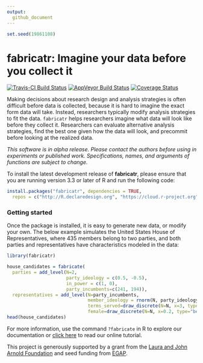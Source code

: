 ```yaml
---
output:
  github_document
---
```


<!-- README.md is generated from README.Rmd. Please edit that file -->

```r
set.seed(19861108)
```

# fabricatr: Imagine your data before you collect it

[![Travis-CI Build Status](https://travis-ci.org/DeclareDesign/fabricatr.svg?branch=master)](https://travis-ci.org/DeclareDesign/fabricatr)
[![AppVeyor Build Status](https://ci.appveyor.com/api/projects/status/github/DeclareDesign/fabricatr?branch=master&svg=true)](https://ci.appveyor.com/project/DeclareDesign/fabricatr)
[![Coverage Status](https://coveralls.io/repos/github/DeclareDesign/fabricatr/badge.svg?branch=master)](https://coveralls.io/github/DeclareDesign/fabricatr?branch=master)

Making decisions about research design and analysis strategies is often difficult before data is collected, because it is hard to imagine the exact form data will take. Instead, researchers typically modify analysis strategies to fit the data. `fabricatr` helps researchers imagine what data will look like before they collect it. Researchers can evaluate alternative analysis strategies, find the best one given how the data will look, and precommit before looking at the realized data.

*This software is in alpha release. Please contact the authors before using in experiments or published work. Specifications, names, and arguments of functions are subject to change.*

To install the latest development release of **fabricatr**, please ensure that you are running version 3.3 or later of R and run the following code:

```r
install.packages("fabricatr", dependencies = TRUE,
  repos = c("http://R.declaredesign.org", "https://cloud.r-project.org"))
```

### Getting started

Once the package is installed, it is easy to generate new data, or modify your own. The below example simulates the United States House of Representatives, where 435 members belong to two parties, and both parties and representatives have characteristics modeled in the data:

```r
library(fabricatr)

house_candidates = fabricate(
  parties = add_level(N=2, 
                      party_ideology = c(0.5, -0.5), 
                      in_power = c(1, 0), 
                      party_incumbents=c(241, 194)),
  representatives = add_level(N=party_incumbents, 
                              member_ideology = rnorm(N, party_ideology), 
                              terms_served=draw_discrete(N=N, x=3, type="count"),
                              female=draw_discrete(N=N, x=0.2, type="bernoulli")))
head(house_candidates)
```

For more information, use the command `?fabricate` in R to explore our documentation or [click here](http://fabricatr.declaredesign.org/articles/getting_started.html) to read our online tutorial.

This project is generously supported by a grant from the [Laura and John Arnold Foundation](http://www.arnoldfoundation.org) and seed funding from [EGAP](http://egap.org).
